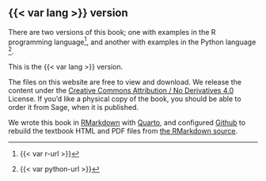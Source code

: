 <!---
Var substitution interferes with numbering.
-->

## {{< var lang >}} version {.unnumbered}

There are two versions of this book; one with examples in the R programming
language[^r-version], and another with examples in the Python language
[^python-version].

This is the {{< var lang >}} version.

The files on this website are free to view and download. We release the content
under the [Creative Commons Attribution / No Derivatives
4.0](http://creativecommons.org/licenses/by-nd/4.0/) License. If you'd like
a physical copy of the book, you should be able to order it from Sage, when it
is published.

We wrote this book in [RMarkdown](https://rmarkdown.rstudio.com) with
[Quarto](https://quarto.org), and configured [Github](http://github.com) to
rebuild the textbook HTML and PDF files from [the RMarkdown
source](https://github.com/resampling-stats/resampling-with).

<!---
Links that we may use in several chapters.
-->

[^python-version]: {{< var python-url >}}
[^r-version]: {{< var r-url >}}

<!---
These currently unused.

[^R-lang]: <https://www.r-project.org>
[^miniforge]: <https://github.com/conda-forge/miniforge>
-->
